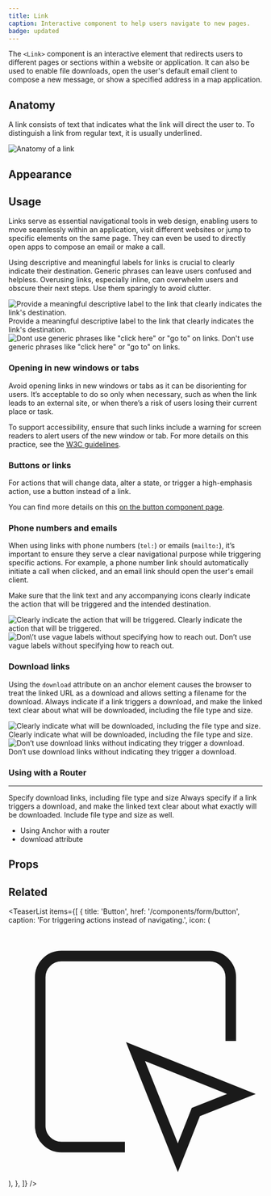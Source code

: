 ```yaml
---
title: Link
caption: Interactive component to help users navigate to new pages.
badge: updated
---
```


The `<Link>` component is an interactive element that redirects users to different pages or sections within a website or application. It can also be used to enable file downloads, open the user's default email client to compose a new message, or show a specified address in a map application.

## Anatomy

A link consists of text that indicates what the link will direct the user to. To distinguish a link from regular text, it is usually underlined.

<Image
  src="/link/link-anatomy.jpg"
  alt="Anatomy of a link"
  width={800}
  height={550}
  className="mx-auto block"
/>

## Appearance

<AppearanceDemo component={title} />

<AppearanceTable component={title} />

## Usage

Links serve as essential navigational tools in web design, enabling users to move seamlessly within an application, visit different websites or jump to specific elements on the same page. They can even be used to directly open apps to compose an email or make a call.

Using descriptive and meaningful labels for links is crucial to clearly indicate their destination. Generic phrases can leave users confused and helpless. Overusing links, especially inline, can overwhelm users and obscure their next steps. Use them sparingly to avoid clutter.

<GuidelineTiles>
  <Do>
    <Do.Figure>
      <Image
        width={700}
        height={700}
        unoptimized
        src="/link/link-label-do.jpg"
        alt="Provide a meaningful descriptive label to the link that clearly indicates the link's destination."
      />
    </Do.Figure>
    <Do.Description>
      Provide a meaningful descriptive label to the link that clearly indicates
      the link's destination.
    </Do.Description>
  </Do>
  <Dont>
    <Dont.Figure>
      <Image
        width={700}
        height={700}
        unoptimized
        src="/link/link-label-dont.jpg"
        alt='Dont use generic phrases like "click here" or "go to" on links.'
      />
    </Dont.Figure>
    <Dont.Description>
      Don't use generic phrases like "click here" or "go to" on links.
    </Dont.Description>
  </Dont>
</GuidelineTiles>

### Opening in new windows or tabs

Avoid opening links in new windows or tabs as it can be disorienting for users. It’s acceptable to do so only when necessary, such as when the link leads to an external site, or when there’s a risk of users losing their current place or task.

To support accessibility, ensure that such links include a warning for screen readers to alert users of the new window or tab. For more details on this practice, see the [W3C guidelines](https://www.w3.org/TR/WCAG20-TECHS/G200.html).

### Buttons or links

For actions that will change data, alter a state, or trigger a high-emphasis action, use a button instead of a link.

You can find more details on this [on the button component page](/components/form/button#button-or-link).

### Phone numbers and emails

When using links with phone numbers (`tel:`) or emails (`mailto:`), it’s important to ensure they serve a clear navigational purpose while triggering specific actions. For example, a phone number link should automatically initiate a call when clicked, and an email link should open the user's email client.

Make sure that the link text and any accompanying icons clearly indicate the action that will be triggered and the intended destination.

<GuidelineTiles>
  <Do>
    <Do.Figure>
      <Image
        width={700}
        height={700}
        unoptimized
        src="/link/link-contact-do.jpg"
        alt="Clearly indicate the action that will be triggered."
      />
    </Do.Figure>
    <Do.Description>
      Clearly indicate the action that will be triggered.
    </Do.Description>
  </Do>
  <Dont>
    <Dont.Figure>
      <Image
        width={700}
        height={700}
        unoptimized
        src="/link/link-contact-dont.jpg"
        alt="Don\’t use vague labels without specifying how to reach out."
      />
    </Dont.Figure>
    <Dont.Description>
      Don’t use vague labels without specifying how to reach out.
    </Dont.Description>
  </Dont>
</GuidelineTiles>

### Download links

Using the `download` attribute on an anchor element causes the browser to treat the linked URL as a download and allows setting a filename for the download. Always indicate if a link triggers a download, and make the linked text clear about what will be downloaded, including the file type and size.

<ComponentDemo file="./link-download.demo.tsx" />

<GuidelineTiles>
  <Do>
    <Do.Figure>
      <Image
        width={700}
        height={700}
        unoptimized
        src="/link/link-download-do.jpg"
        alt="Clearly indicate what will be downloaded, including the file type and size."
      />
    </Do.Figure>
    <Do.Description>
      Clearly indicate what will be downloaded, including the file type and
      size.
    </Do.Description>
  </Do>
  <Dont>
    <Dont.Figure>
      <Image
        width={700}
        height={700}
        unoptimized
        src="/link/link-download-dont.jpg"
        alt="Don’t use download links without indicating they trigger a download."
      />
    </Dont.Figure>
    <Dont.Description>
      Don’t use download links without indicating they trigger a download.
    </Dont.Description>
  </Dont>
</GuidelineTiles>

### Using with a Router

---

Specify download links, including file type and size
Always specify if a link triggers a download, and make the linked text clear about what exactly will be downloaded. Include file type and size as well.

- Using Anchor with a router
- download attribute

## Props

<PropsTable component={title} />

## Related

<TeaserList
  items={[
    {
      title: 'Button',
      href: '/components/form/button',
      caption: 'For triggering actions instead of navigating.',
      icon: (
        <svg
          xmlns="http://www.w3.org/2000/svg"
          width={24}
          height={24}
          viewBox="0 0 24 24"
          fill="none"
          stroke="currentColor"
          strokeWidth={2}
          strokeLinecap="round"
          strokeLinejoin="round"
          className="size-6"
        >
          <path d="M21 11V5a2 2 0 00-2-2H5a2 2 0 00-2 2v14a2 2 0 002 2h6" />
          <path d="M12 12l4 10 1.7-4.3L22 16z" />
        </svg>
      ),
    },
  ]}
/>
